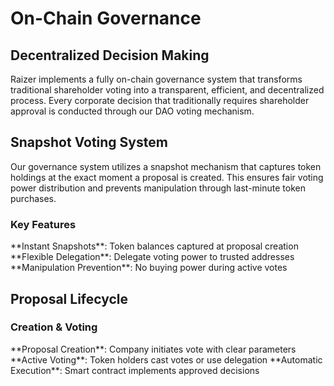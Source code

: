 
# On-Chain Governance

## Decentralized Decision Making

Raizer implements a fully on-chain governance system that transforms traditional shareholder voting into a transparent, efficient, and decentralized process. Every corporate decision that traditionally requires shareholder approval is conducted through our DAO voting mechanism.

<Highlight 
  type="feature"
  title="100% On-Chain Governance"
  description="Every decisions impacting the protocol are are conducted transparently on the blockchain, ensuring verifiable results and immutable record-keeping."
/>

## Snapshot Voting System

Our governance system utilizes a snapshot mechanism that captures token holdings at the exact moment a proposal is created. This ensures fair voting power distribution and prevents manipulation through last-minute token purchases.

### Key Features
<div className="mt-6">
<Feature icon={Vote}>**Instant Snapshots**: Token balances captured at proposal creation</Feature>
<Feature icon={Users}>**Flexible Delegation**: Delegate voting power to trusted addresses</Feature>
<Feature icon={Shield}>**Manipulation Prevention**: No buying power during active votes</Feature>
</div>

<Highlight 
  type="attention"
  title="Democratic Control"
  description="Every token holder has the power to participate in governance, either directly or through carefully chosen delegates."
/>

## Proposal Lifecycle

### Creation & Voting
<div className="mt-6">
<Feature icon={Workflow}>**Proposal Creation**: Company initiates vote with clear parameters</Feature>
<Feature icon={Vote}>**Active Voting**: Token holders cast votes or use delegation</Feature>
<Feature icon={Shield}>**Automatic Execution**: Smart contract implements approved decisions</Feature>
</div>